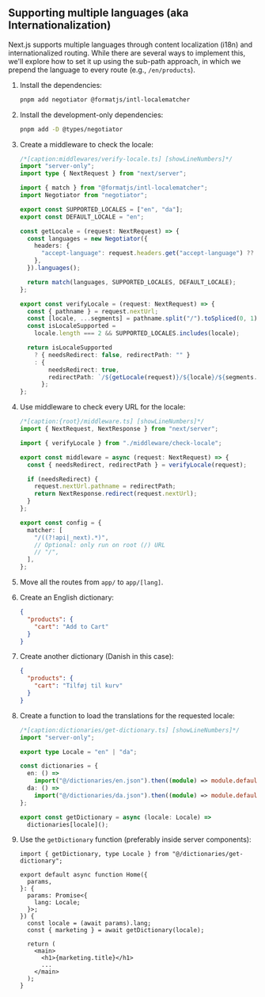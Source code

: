 <article className="prose">

# Supporting multiple languages (aka Internationalization)

Next.js supports multiple languages through content localization (i18n) and internationalized routing. While there are several ways to implement this, we'll explore how to set it up using the sub-path approach, in which we prepend the language to every route (e.g., `/en/products`).

1. Install the dependencies:

   ```bash
   pnpm add negotiator @formatjs/intl-localematcher
   ```

2. Install the development-only dependencies:

   ```bash
   pnpm add -D @types/negotiator
   ```

3. Create a middleware to check the locale:

   ```typescript
   /*[caption:middlewares/verify-locale.ts] [showLineNumbers]*/
   import "server-only";
   import type { NextRequest } from "next/server";
   
   import { match } from "@formatjs/intl-localematcher";
   import Negotiator from "negotiator";
   
   export const SUPPORTED_LOCALES = ["en", "da"];
   export const DEFAULT_LOCALE = "en";
   
   const getLocale = (request: NextRequest) => {
     const languages = new Negotiator({
       headers: {
         "accept-language": request.headers.get("accept-language") ?? "",
       },
     }).languages();
   
     return match(languages, SUPPORTED_LOCALES, DEFAULT_LOCALE);
   };
   
   export const verifyLocale = (request: NextRequest) => {
     const { pathname } = request.nextUrl;
     const [locale, ...segments] = pathname.split("/").toSpliced(0, 1);
     const isLocaleSupported =
       locale.length === 2 && SUPPORTED_LOCALES.includes(locale);
   
     return isLocaleSupported
       ? { needsRedirect: false, redirectPath: "" }
       : {
           needsRedirect: true,
           redirectPath: `/${getLocale(request)}/${locale}/${segments.join("/")}`,
         };
   };
   ```

4. Use middleware to check every URL for the locale:

   ```typescript
   /*[caption:{root}/middleware.ts] [showLineNumbers]*/
   import { NextRequest, NextResponse } from "next/server";

   import { verifyLocale } from "./middleware/check-locale";

   export const middleware = async (request: NextRequest) => {
     const { needsRedirect, redirectPath } = verifyLocale(request);

     if (needsRedirect) {
       request.nextUrl.pathname = redirectPath;
       return NextResponse.redirect(request.nextUrl);
     }
   };

   export const config = {
     matcher: [
       "/((?!api|_next).*)",
       // Optional: only run on root (/) URL
       // "/",
     ],
   };
   ```

5. Move all the routes from `app/` to `app/[lang]`.

6. Create an English dictionary:

   ```json
   {
     "products": {
       "cart": "Add to Cart"
     }
   }
   ```

7. Create another dictionary (Danish in this case):

   ```json
   {
     "products": {
       "cart": "Tilføj til kurv"
     }
   }
   ```

8. Create a function to load the translations for the requested locale:

   ```typescript
   /*[caption:dictionaries/get-dictionary.ts] [showLineNumbers]*/
   import "server-only";

   export type Locale = "en" | "da";

   const dictionaries = {
     en: () =>
       import("@/dictionaries/en.json").then((module) => module.default),
     da: () =>
       import("@/dictionaries/da.json").then((module) => module.default),
   };

   export const getDictionary = async (locale: Locale) =>
     dictionaries[locale]();
   ```

9. Use the `getDictionary` function (preferably inside server components):

   ```tsx
   import { getDictionary, type Locale } from "@/dictionaries/get-dictionary";

   export default async function Home({
     params,
   }: {
     params: Promise<{
       lang: Locale;
     }>;
   }) {
     const locale = (await params).lang;
     const { marketing } = await getDictionary(locale);

     return (
       <main>
         <h1>{marketing.title}</h1>
         ...
       </main>
     );
   }
   ```

</article>
